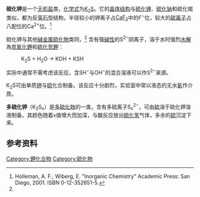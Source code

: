 {{Chembox
|   Name = 硫化钾
|   ImageFile = Potassium-sulfide-unit-cell-3D-ionic.png
|   ImageName = 硫化钾
|   ImageFile1 = Potassium sulfide.JPG
|   ImageName1 = 无水硫化钾
|   IUPACName = Potassium sulfide
|   OtherNames = 
| Section1 = {{Chembox Identifiers
| CASNo = 1312-73-8
| CASNo_Ref = {{cascite|correct|CAS}}
|    RTECS  =  TT6000000
|   PubChem  =  162263
|   ChemSpiderID  =  142491
|   SMILES  =  [S-2].[K+].[K+]
|   StdInChI  =  1S/2K.S/q2*+1;-2
|   StdInChIKey  =  DPLVEEXVKBWGHE-UHFFFAOYSA-N
}}
| Section2 = {{Chembox Properties
|   Formula = K<sub>2</sub>S
|   MolarMass = 110.262 
|   Appearance = 无色晶体<br />不纯时为黄棕色的固体
|   Density = 1.8 g/cm<sup>3</sup>
|   Solubility = 水解为KSH、KOH
|   Solvent = 其他溶剂
|   SolubleOther = 可溶于[[乙醇|乙醇]]和[[甘油|甘油]]
|   MeltingPt = 840 °C
  }}
| Section3 = {{Chembox Structure
|   CrystalStruct = 反[[萤石|萤石]]型结构
  }}
| Section7 = {{Chembox Hazards
|   ExternalMSDS =
|   MainHazards = 有毒
|   RPhrases = {{R31}}, {{R34}}
|   SPhrases = {{S26}}, {{S45}}
  }}
| Section8 = {{Chembox Related
|   OtherCations = [[硫化钠|硫化钠]]、[[硫化銣|硫化銣]]、[[硫化銫|硫化銫]]、[[硫化鈁|硫化鈁]]
|   OtherAnions = [[氧化鉀|氧化鉀]]<br />[[硒化鉀|硒化鉀]]<br />[[碲化鉀|碲化鉀]]<br />[[釙化鉀|釙化鉀]]
  }}
}}

'''硫化钾'''是一个[[无机盐|无机盐]]类，[[化学式|化学式]]为[[钾|K]]<sub>2</sub>[[硫|S]]。它的[[晶体结构|晶体结构]]与[[硫化锂|硫化锂]]、[[硫化钠|硫化钠]]和硫化铷类似，都为反[[萤石|萤石]]型结构，半径较小的钾离子占[[氟化钙|CaF<sub>2</sub>]]中的F<sup>−</sup>位，较大的[[硫离子|硫离子]]占八配位的Ca<sup>2+</sup>位。<ref name=Holleman>Holleman, A. F.; Wiberg, E. "Inorganic Chemistry" Academic Press: San Diego, 2001. ISBN 0-12-352651-5.</ref>

硫化钾与其他[[碱金属|碱金属]][[硫化物|硫化物]]类同，<ref name=Holleman/> 含有强[[碱性|碱性]]的S<sup>2−</sup>阴离子，溶于水时强烈[[水解|水解]]為[[氫氧化鉀|氫氧化鉀]]和[[硫化氫鉀|硫化氫鉀]]：
:K<sub>2</sub>S  +  H<sub>2</sub>O  →  KOH  +  KSH
实际中通常不需考虑该反应，含SH<sup>−</sup>与OH<sup>−</sup>的混合溶液可以作S<sup>2−</sup>来源。

K<sub>2</sub>S可由单质[[钾|钾]]与[[硫|硫]]化合制备。该反应十分剧烈，实验室中常以液态的无水[[氨|氨]]作介质。

'''多硫化钾'''（K<sub>2</sub>S<sub>x</sub>）是[[多硫化物|多硫化物]]的一类，含有多硫离子S<sub>x</sub><sup>2−</sup>，可由[[硫|硫]]溶于硫化钾溶液制备。其颜色随着x值增大而加深，与酸反应放出[[硫化氢|硫化氢]]气体，多余的[[硫|硫]]沉淀下来。

==参考资料==
{{reflist}}
{{硫化物}}
{{鉀化合物}}

[[Category:鉀化合物|Category:鉀化合物]]
[[Category:硫化物|Category:硫化物]]